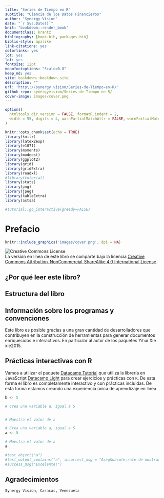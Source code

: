 ```yaml
--- 
title: "Series de Tiempo en R"
subtitle: "Ciencia de los Datos Financieros"
author: "Synergy Vision"
date: "`r Sys.Date()`"
knit: "bookdown::render_book"
documentclass: krantz
bibliography: [book.bib, packages.bib]
biblio-style: apalike
link-citations: yes
colorlinks: yes
lot: yes
lof: yes
fontsize: 12pt
monofontoptions: "Scale=0.8"
keep_md: yes
site: bookdown::bookdown_site
description: ""
url: 'http\://synergy.vision/Series-de-Tiempo-en-R/'
github-repo: synergyvision/Series-de-Tiempo-en-R/
cover-image: images/cover.png
---
```


```r
options(
  htmltools.dir.version = FALSE, formatR.indent = 2,
  width = 55, digits = 4, warnPartialMatchAttr = FALSE, warnPartialMatchDollar = FALSE
)

knitr::opts_chunk$set(echo = TRUE)
library(knitr)
library(latex2exp)
library(e1071)
library(moments)
library(modeest)
library(ggplot2)
library(grid)
library(gridExtra)
library(readxl)
#library(tutorial)
library(stats)
library(png)
library(jpeg)
library(kableExtra)
library(astsa)
```

```r
#tutorial::go_interactive(greedy=FALSE)
```

# Prefacio {-}

```r
knitr::include_graphics('images/cover.png', dpi = NA)
```


![Creative Commons License](images/by-nc-sa.png)  
La versión en línea de este libro se comparte bajo la licencia [Creative Commons Attribution-NonCommercial-ShareAlike 4.0 International License](http://creativecommons.org/licenses/by-nc-sa/4.0/).

## ¿Por qué  leer este libro? {-}



## Estructura del libro {-}



## Información sobre los programas y convenciones {-}

Este libro es posible gracias a una gran cantidad de desarrolladores que contribuyen en la construcción de herramientas para generar documentos enriquecidos e interactivos. En particular al autor de los paquetes Yihui Xie xie2015.

## Prácticas interactivas con R {-}

Vamos a utilizar el paquete [Datacamp Tutorial](https://github.com/datacamp/tutorial) que utiliza la librería en JavaScript [Datacamp Light](https://github.com/datacamp/datacamp-light) para crear ejercicios y prácticas con `R`. De esta forma el libro es completamente interactivo y con prácticas incluidas. De esta forma estamos creando una experiencia única de aprendizaje en línea.

```r
b <- 5
```

```r
# Crea una variable a, igual a 5


# Muestra el valor de a


```

```r
# Crea una variable a, igual a 5
a <- 5

# Muestra el valor de a
a
```

```r
#test_object("a")
#test_output_contains("a", incorrect_msg = "Aseg&uacute;rate de mostrar el valor de `a`.")
#success_msg("Excelente!")
```

## Agradecimientos {-}




```block2
Synergy Vision, Caracas, Venezuela
```







